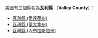 美國有三個縣名為'''瓦利縣''' （'''Valley County'''）：
* [[瓦利縣_(愛達荷州)|瓦利縣 (愛達荷州)]]
* [[瓦利縣_(蒙大拿州)|瓦利縣 (蒙大拿州)]]
* [[瓦利縣_(內布拉斯加州)|瓦利縣 (內布拉斯加州)]]
{{disambig|W瓦利縣|Cat=三字县名消歧义}}
